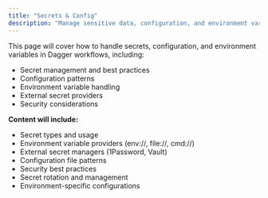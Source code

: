```yaml
---
title: "Secrets & Config"
description: "Manage sensitive data, configuration, and environment variables in Dagger workflows"
---
```


This page will cover how to handle secrets, configuration, and environment variables in Dagger workflows, including:

- Secret management and best practices
- Configuration patterns
- Environment variable handling
- External secret providers
- Security considerations

**Content will include:**
- Secret types and usage
- Environment variable providers (env://, file://, cmd://)
- External secret managers (1Password, Vault)
- Configuration file patterns
- Security best practices
- Secret rotation and management
- Environment-specific configurations
